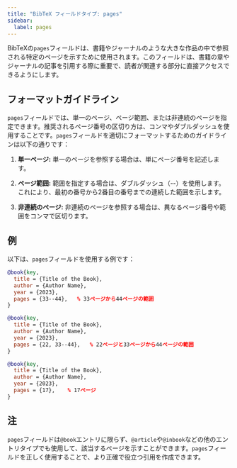 ```yaml
---
title: "BibTeX フィールドタイプ: pages"
sidebar:
  label: pages
---
```



BibTeXの`pages`フィールドは、書籍やジャーナルのような大きな作品の中で参照される特定のページを示すために使用されます。このフィールドは、書籍の章やジャーナルの記事を引用する際に重要で、読者が関連する部分に直接アクセスできるようにします。

<CiteDrive />

## フォーマットガイドライン

`pages`フィールドでは、単一のページ、ページ範囲、または非連続のページを指定できます。推奨されるページ番号の区切り方は、コンマやダブルダッシュを使用することです。`pages`フィールドを適切にフォーマットするためのガイドラインは以下の通りです：

1. **単一ページ:** 単一のページを参照する場合は、単にページ番号を記述します。
    
2. **ページ範囲:** 範囲を指定する場合は、ダブルダッシュ（--）を使用します。これにより、最初の番号から2番目の番号までの連続した範囲を示します。
    
3. **非連続のページ:** 非連続のページを参照する場合は、異なるページ番号や範囲をコンマで区切ります。

## 例

以下は、`pages`フィールドを使用する例です：

```bibtex
@book{key,
  title = {Title of the Book},
  author = {Author Name},
  year = {2023},
  pages = {33--44},   % 33ページから44ページの範囲
}
```

```bibtex
@book{key,
  title = {Title of the Book},
  author = {Author Name},
  year = {2023},
  pages = {22, 33--44},   % 22ページと33ページから44ページの範囲
}
```

```bibtex
@book{key,
  title = {Title of the Book},
  author = {Author Name},
  year = {2023},
  pages = {17},    % 17ページ
}
```

## 注

`pages`フィールドは`@book`エントリに限らず、`@article`や`@inbook`などの他のエントリタイプでも使用して、該当するページを示すことができます。`pages`フィールドを正しく使用することで、より正確で役立つ引用を作成できます。
